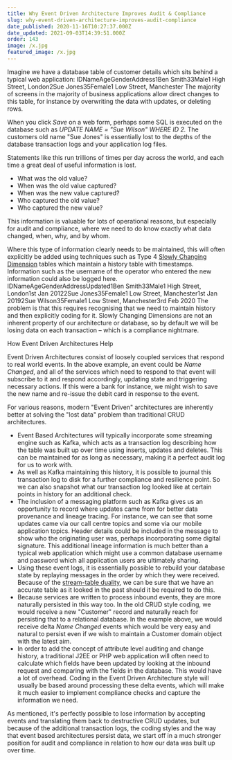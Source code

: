 ```yaml
---
title: Why Event Driven Architecture Improves Audit & Compliance
slug: why-event-driven-architecture-improves-audit-compliance
date_published: 2020-11-16T10:27:37.000Z
date_updated: 2021-09-03T14:39:51.000Z
order: 143
image: /x.jpg
featured_image: /x.jpg
---
```


Imagine we have a database table of customer details which sits behind a typical web application:
IDNameAgeGenderAddress1Ben Smith33Male1 High Street, London2Sue Jones35Female1 Low Street, Manchester
The majority of screens in the majority of business applications allow direct changes to this table, for instance by overwriting the data with updates, or deleting rows.  

When you click *Save* on a web form, perhaps some SQL is executed on the database such as *UPDATE NAME = "Sue Wilson" WHERE ID 2.*  The customers old name "Sue Jones" is essentially lost to the depths of the database transaction logs and your application log files.  

Statements like this run trillions of times per day across the world, and each time a great deal of useful information is lost.  

- What was the old value?
- When was the old value captured?
- When was the new value captured?
- Who captured the old value?
- Who captured the new value?

This information is valuable for lots of operational reasons, but especially for audit and compliance, where we need to do know exactly what data changed, when, why, and by whom.  

Where this type of information clearly needs to be maintained, this will often explicitly be added using techniques such as Type 4 [Slowly Changing Dimension](https://en.wikipedia.org/wiki/Slowly_changing_dimension) tables which maintain a history table with timestamps.  Information such as the username of the operator who entered the new information could also be logged here.  
IDNameAgeGenderAddressUpdated1Ben Smith33Male1 High Street, London1st Jan 20122Sue Jones35Female1 Low Street, Manchester1st Jan 20192Sue Wilson35Female1 Low Street, Manchester3rd Feb 2020
The problem is that this requires recognising that we need to maintain history and then explicitly coding for it.  Slowly Changing Dimensions are not an inherent property of our architecture or database, so by default we will be losing data on each transaction &#8211; which is a compliance nightmare.  

 How Event Driven Architectures Help

Event Driven Architectures consist of loosely coupled services that respond to real world events.  In the above example, an event could be *Name Changed*, and all of the services which need to respond to that event will subscribe to it and respond accordingly, updating state and triggering necessary actions.  If this were a bank for instance, we might wish to save the new name and re-issue the debit card in response to the event.  

For various reasons, modern "Event Driven" architectures are inherently better at solving the "lost data" problem than traditional CRUD architectures.

- Event Based Architectures will typically incorporate some streaming engine such as Kafka, which acts as a transaction log describing how the table was built up over time using inserts, updates and deletes.  This can be maintained for as long as necessary, making it a perfect audit log for us to work with.  
- As well as Kafka maintaining this history, it is possible to journal this transaction log to disk for a further compliance and resilience point.  So we can also snapshot what our transaction log looked like at certain points in history for an additional check.  
- The inclusion of a messaging platform such as Kafka gives us an opportunity to record where updates came from for better data provenance and lineage tracing.  For instance, we can see that some updates came via our call centre topics and some via our mobile application topics.  Header details could be included in the message to show who the originating user was, perhaps incorporating some digital signature.  This additional lineage information is much better than a typical web application which might use a common database username and password which all application users are ultimately sharing.  
- Using these event logs, it is essentially possible to rebuild your database state by replaying messages in the order by which they were received.  Because of the [stream-table duality](https://www.michael-noll.com/blog/2018/04/05/of-stream-and-tables-in-kafka-and-stream-processing-part1/#the-stream-table-duality), we can be sure that we have an accurate table as it looked in the past should it be required to do this.  
- Because services are written to process inbound events, they are more naturally persisted in this way too. In the old CRUD style coding, we would receive a new "Customer" record and naturally reach for persisting that to a relational database.  In the example above, we would receive delta *Name Changed* events which would be very easy and natural to persist even if we wish to maintain a Customer domain object with the latest aim. 
- In order to add the concept of attribute level auditing and change history, a traditional J2EE or PHP web application will often need to calculate which fields have been updated by looking at the inbound request and comparing with the fields in the database.  This would have a lot of overhead.  Coding in the Event Driven Architecture style will usually be based around processing these delta events, which will make it much easier to implement compliance checks and capture the information we need.  

As mentioned, it's perfectly possible to lose information by accepting events and translating them back to destructive CRUD updates, but because of the additional transaction logs, the coding styles and the way that event based architectures persist data, we start off in a much stronger position for audit and compliance in relation to how our data was built up over time.  
